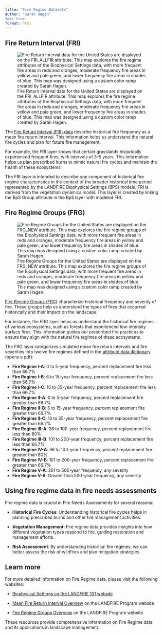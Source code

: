 ```yaml
---
title: "Fire Regime Datasets"
author: "Sarah Hagen"
toc: true
format: html
---
```

## Fire Return Interval (FRI)
![Fire Return Interval data for the United States are displayed on the FRI_ALLFIR attribute. This map explores the fire regime attributes of the Biophysical Settings data, with more frequent fire areas in reds and oranges, moderate frequency fire areas in yellow and pale green, and lower frequency fire areas in shades of blue. This map was designed using a custom color ramp created by Sarah Hagen.](images/3-fri-map.bmp){fig-alt="A map of the Fire Return Interval data for the Contiguous United States, Alaska, and Hawaii."}

The [Fire Return Interval (FRI) data](https://landfire.gov/fire-regime/fri) describe historical fire frequency as a mean fire return interval. This information helps us understand the natural fire cycles and plan for future fire management.

For example, the FRI layer shows that certain grasslands historically experienced frequent fires, with intervals of 3-5 years. This information helps us plan prescribed burns to mimic natural fire cycles and maintain the health of these ecosystems.

The FRI layer is intended to describe one component of historical fire regime characteristics in the context of the broader historical time period represented by the LANDFIRE Biophysical Settings (BPS) models. FRI is derived from the vegetation dynamics model. This layer is created by linking the BpS Group attribute in the BpS layer with modeled FRI.

## Fire Regime Groups (FRG)
![Fire Regime Groups for the United States are displayed on the FRG_NEW attribute. This map explores the fire regime groups of the Biophysical Settings data, with more frequent fire areas in reds and oranges, moderate frequency fire areas in yellow and pale green, and lower frequency fire areas in shades of blue. This map was designed using a custom color ramp created by Sarah Hagen.](images/4-frg-map.bmp){fig-alt="A map of the Fire Return Groups data for the Contiguous United States, Alaska, and Hawaii."}

[Fire Regime Groups (FRG)](https://landfire.gov/fire-regime/frg) characterize historical frequency and severity of fire. These groups help us understand the types of fires that occurred historically and their impact on the landscape.

For instance, the FRG layer helps us understand the historical fire regimes of various ecosystems, such as forests that experienced low-intensity surface fires. This information guides our prescribed fire practices to ensure they align with the natural fire regimes of these ecosystems.

The FRG layer categorizes simulated mean fire return intervals and fire severities into twelve fire regimes defined in the [attribute data dictionary](https://landfire.gov/sites/default/files/DataDictionary/LF2020/LF20_BPSADD_220.pdf) (opens a pdf):

- **Fire Regime I-A**: 0 to 5-year frequency, percent replacement fire less than 66.7%
- **Fire Regime I-B**: 6 to 15-year frequency, percent replacement fire less than 66.7%
- **Fire Regime I-C**: 16 to 35-year frequency, percent replacement fire less than 66.7%
- **Fire Regime II-A**: 0 to 5-year frequency, percent replacement fire greater than 66.7%
- **Fire Regime II-B**: 6 to 15-year frequency, percent replacement fire greater than 66.7%
- **Fire Regime II-C**: 16 to 35-year frequency, percent replacement fire greater than 66.7%
- **Fire Regime III-A**: 36 to 100-year frequency, percent replacement fire less than 80%
- **Fire Regime III-B**: 101 to 200-year frequency, percent replacement fire less than 66.7%
- **Fire Regime IV-A**: 36 to 100-year frequency, percent replacement fire greater than 80%
- **Fire Regime IV-B**: 101 to 200-year frequency, percent replacement fire greater than 66.7%
- **Fire Regime V-A**: 201 to 500-year frequency, any severity
- **Fire Regime V-B**: Greater than 500-year frequency, any severity

## Using fire regime data in fire needs assessments

Fire regime data is crucial in Fire Needs Assessments for several reasons:

- **Historical Fire Cycles**: Understanding historical fire cycles helps in planning prescribed burns and other fire management activities.

- **Vegetation Management**: Fire regime data provides insights into how different vegetation types respond to fire, guiding restoration and management efforts.

- **Risk Assessment**: By understanding historical fire regimes, we can better assess the risk of wildfires and plan mitigation strategies.

## Learn more
For more detailed information on Fire Regime data, please visit the following websites:

- [Biophysical Settings on the LANDFIRE 101 website](https://landfire-tnc.github.io/LANDFIRE_101/LANDFIRE_Datasets/1_Vegetation/Biophysical_Settings/2-bps_spatial.html)

- [Mean Fire Return Interval Overview](https://landfire.gov/fire-regime/fri) on the LANDFIRE Program website

- [Fire Regime Groups Overview](https://landfire.gov/fire-regime/frg) on the LANDFIRE Program website

These resources provide comprehensive information on Fire Regime data and its applications in landscape management.